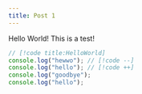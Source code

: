 ```yaml
---
title: Post 1
---
```


Hello World! This is a test!

```js title=test.tsx
// [!code title:HelloWorld]
console.log("hewwo"); // [!code --]
console.log("hello"); // [!code ++]
console.log("goodbye");
console.log("hello");
```
